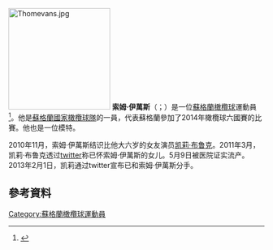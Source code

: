 {{expand|time=2015-11-25T03:29:03+00:00}}
[[File:Thomevans.jpg|200px]]
'''索姆·伊萬斯'''（{{lang-en|Thom Evans}}；{{bd|1985年|4月2日}}）是一位[[蘇格蘭|蘇格蘭]][[橄欖球|橄欖球]]運動員<ref>{{cite web|url=http://www.selectmodel.com/portfolio.aspx?n=1&modelid=574876&subid=9259&mainsubid=9259&sexid=1&alpha=&link=Search&slink=&from=&ltr=Thom%20evans&GenderList=&WomenDivisionList=&MenDivisionList=&cbo_womenHeightFrom=&cbo_womenHeightTo=&cbo_menHeightFrom=&cbo_menHeightTo=&cbo_womenBustFrom=&cbo_womenBustTo=&cbo_womenBraFrom=&cbo_womenBraTo=&cbo_womenWaistFrom=&cbo_womenWaistTo=&cbo_womenHipsFrom=&cbo_womenHipsTo=&cbo_womenShoeFrom=&cbo_womenShoeTo=&cbo_womenEyes=&cbo_womenHair=&cbo_menChestFrom=&cbo_menChestTo=&cbo_menSuitFrom=&cbo_menSuitTo=&cbo_menWaistFrom=&cbo_menWaistTo=&cbo_menShoeFrom=&cbo_menShoeTo=&cbo_menHair=&cbo_menEyes=&sch=&schtxt=1&a=1|title=Error 500|access-date=2015-11-23|archive-url=https://web.archive.org/web/20131101174425/http://www.selectmodel.com/portfolio.aspx?n=1&modelid=574876&subid=9259&mainsubid=9259&sexid=1&alpha=&link=Search&slink=&from=&ltr=Thom|archive-date=2013-11-01|dead-url=yes}}</ref>。他是[[蘇格蘭國家橄欖球隊|蘇格蘭國家橄欖球隊]]的一員，代表蘇格蘭參加了2014年橄欖球六國賽的比賽。他也是一位模特。

2010年11月，索姆·伊萬斯结识比他大六岁的女友演员[[凯莉·布鲁克|凯莉·布鲁克]]。2011年3月，凯莉·布鲁克透过[[twitter|twitter]]称已怀索姆·伊萬斯的女儿。5月9日被医院证实流产。2013年2月1日，凯莉通过twitter宣布已和索姆·伊萬斯分手。
==參考資料==
{{Reflist}}
[[Category:蘇格蘭橄欖球運動員|Category:蘇格蘭橄欖球運動員]]